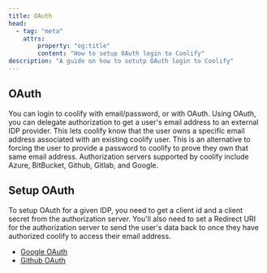 ```yaml
---
title: OAuth
head:
  - tag: "meta"
    attrs:
        property: "og:title"
        content: "How to setup OAuth login to Coolify"
description: "A guide on how to setutp OAuth login to Coolify"
---
```


## OAuth

You can login to coolify with email/password, or with OAuth.
Using OAuth, you can delegate authorization to get a user's email address to an external IDP provider. This lets coolify know that the user owns a specific email address associated with an existing coolify user. This is an alternative to forcing the user to provide a password to coolify to prove they own that same email address. Authorization servers supported by coolify include Azure, BitBucket, Github, Gitlab, and Google.

## Setup OAuth

To setup OAuth for a given IDP, you need to get a client id and a client secret from the authorization server.
You'll also need to set a Redirect URI for the authorization server to send the user's data back to once they have authorized coolify to access their email address.

- [Google OAuth](https://support.google.com/cloud/answer/6158849?hl=en)
- [Github OAuth](https://docs.github.com/en/apps/oauth-apps/building-oauth-apps/creating-an-oauth-app)
